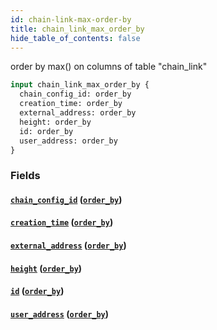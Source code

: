 ```yaml
---
id: chain-link-max-order-by
title: chain_link_max_order_by
hide_table_of_contents: false
---
```


order by max() on columns of table "chain_link"

```graphql
input chain_link_max_order_by {
  chain_config_id: order_by
  creation_time: order_by
  external_address: order_by
  height: order_by
  id: order_by
  user_address: order_by
}
```

### Fields

#### [`chain_config_id`](#) ([`order_by`](../enums/order-by))

#### [`creation_time`](#) ([`order_by`](../enums/order-by))

#### [`external_address`](#) ([`order_by`](../enums/order-by))

#### [`height`](#) ([`order_by`](../enums/order-by))

#### [`id`](#) ([`order_by`](../enums/order-by))

#### [`user_address`](#) ([`order_by`](../enums/order-by))
